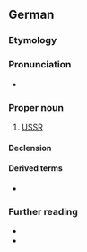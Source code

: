 ==German==

===Etymology===
{{abbreviation of|de|Union der Sozialistischen Sowjetrepubliken}}

===Pronunciation===
* {{audio|de|De-UdSSR.ogg|Audio}}

===Proper noun===
{{de-proper noun|f}}

# [[USSR]]
#: {{syn|de|Sowjetunion}}

====Declension====
{{de-ndecl|f.sg}}

====Derived terms====
* {{l|de|EUdSSR}}

===Further reading===
* {{R:DWDS}}
* {{wpl|de}}

{{C|de|Soviet Union}}